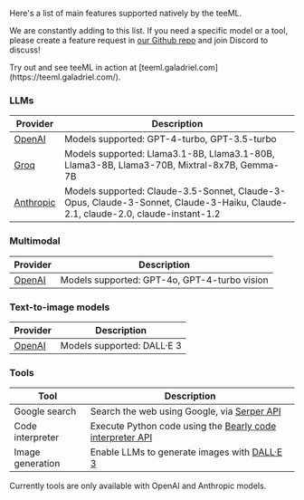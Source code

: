 Here's a list of main features supported natively by the teeML.

We are constantly adding to this list. If you need a specific model or a tool, please create a feature request in [our Github repo](https://github.com/galadriel-ai/contracts/issues/new?assignees=&labels=enhancement&projects=&template=feature-request.md&title=) and join Discord to discuss!

<Tip>
    Try out and see teeML in action at [teeml.galadriel.com](https://teeml.galadriel.com/).
</Tip>


### LLMs

| Provider                                          | Description                                           |
| ------------------------------------------------- | ----------------------------------------------------- |
| [OpenAI](https://platform.openai.com/docs/models) | Models supported: GPT-4-turbo, GPT-3.5-turbo         |
| [Groq](https://console.groq.com/docs/models)      | Models supported: Llama3.1-8B, Llama3.1-80B, Llama3-8B, Llama3-70B, Mixtral-8x7B, Gemma-7B |
| [Anthropic](https://docs.anthropic.com/en/docs/about-claude/models)      | Models supported: Claude-3.5-Sonnet, Claude-3-Opus, Claude-3-Sonnet, Claude-3-Haiku, Claude-2.1, claude-2.0, claude-instant-1.2 |

### Multimodal

| Provider                                          | Description                                           |
| ------------------------------------------------- | ----------------------------------------------------- |
| [OpenAI](https://platform.openai.com/docs/models) | Models supported: GPT-4o, GPT-4-turbo vision        |

### Text-to-image models

| Provider                                                 | Description                 |
| -------------------------------------------------------- | --------------------------- |
| [OpenAI](https://platform.openai.com/docs/models/dall-e) | Models supported: DALL·E 3 |


### Tools

| Tool          | Description                                |
| ------------- | ------------------------------------------ |
| Google search | Search the web using Google, via [Serper API](https://serper.dev/) |
| Code interpreter | Execute Python code using the [Bearly code interpreter API](https://python.langchain.com/docs/integrations/tools/bearly) |
| Image generation | Enable LLMs to generate images with [DALL·E 3](https://platform.openai.com/docs/guides/images/usage) |

<Tip>
    Currently tools are only available with OpenAI and Anthropic models.
</Tip>

